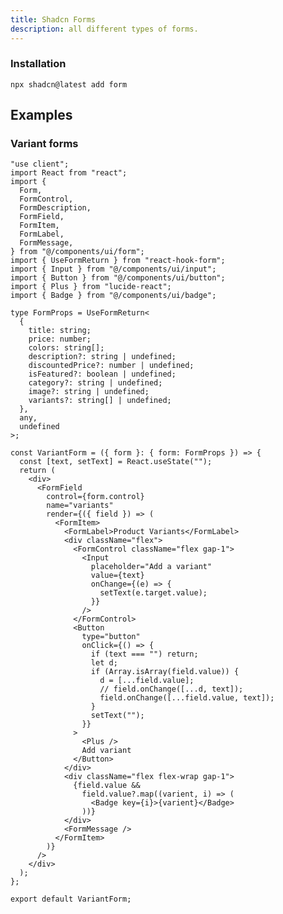 ```yaml
---
title: Shadcn Forms
description: all different types of forms.
---
```


### Installation

```tsx
npx shadcn@latest add form
```

## Examples

### Variant forms

```tsx
"use client";
import React from "react";
import {
  Form,
  FormControl,
  FormDescription,
  FormField,
  FormItem,
  FormLabel,
  FormMessage,
} from "@/components/ui/form";
import { UseFormReturn } from "react-hook-form";
import { Input } from "@/components/ui/input";
import { Button } from "@/components/ui/button";
import { Plus } from "lucide-react";
import { Badge } from "@/components/ui/badge";

type FormProps = UseFormReturn<
  {
    title: string;
    price: number;
    colors: string[];
    description?: string | undefined;
    discountedPrice?: number | undefined;
    isFeatured?: boolean | undefined;
    category?: string | undefined;
    image?: string | undefined;
    variants?: string[] | undefined;
  },
  any,
  undefined
>;

const VariantForm = ({ form }: { form: FormProps }) => {
  const [text, setText] = React.useState("");
  return (
    <div>
      <FormField
        control={form.control}
        name="variants"
        render={({ field }) => (
          <FormItem>
            <FormLabel>Product Variants</FormLabel>
            <div className="flex">
              <FormControl className="flex gap-1">
                <Input
                  placeholder="Add a variant"
                  value={text}
                  onChange={(e) => {
                    setText(e.target.value);
                  }}
                />
              </FormControl>
              <Button
                type="button"
                onClick={() => {
                  if (text === "") return;
                  let d;
                  if (Array.isArray(field.value)) {
                    d = [...field.value];
                    // field.onChange([...d, text]);
                    field.onChange([...field.value, text]);
                  }
                  setText("");
                }}
              >
                <Plus />
                Add variant
              </Button>
            </div>
            <div className="flex flex-wrap gap-1">
              {field.value &&
                field.value?.map((varient, i) => (
                  <Badge key={i}>{varient}</Badge>
                ))}
            </div>
            <FormMessage />
          </FormItem>
        )}
      />
    </div>
  );
};

export default VariantForm;
```

